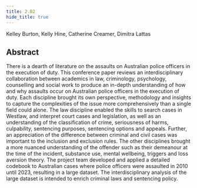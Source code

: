```yaml
---
title: 2.B2
hide_title: true
---
```


<AbstractHeader sKey='id2_B2'>
Kelley Burton, Kelly Hine, Catherine Creamer, Dimitra Lattas
</AbstractHeader>

## Abstract
There is a dearth of literature on the assaults on Australian police officers in the execution of
duty. This conference paper reviews an interdisciplinary collaboration between academics in
law, criminology, psychology, counselling and social work to produce an in-depth understanding
of how and why assaults occur on Australian police officers in the execution of duty. Each
discipline brought its own perspective, methodology and insights to capture the complexities of
the issue more comprehensively than a single field could alone. The law discipline enabled the
skills to search cases in Westlaw, and interpret court cases and legislation, as well as an
understanding of the classification of crime, seriousness of harms, culpability, sentencing
purposes, sentencing options and appeals. Further, an appreciation of the difference between
criminal and civil cases was important to the inclusion and exclusion rules. The other disciplines
brought a more nuanced understanding of the offender such as their demeanour at the time of the
incident, substance use, mental wellbeing, triggers and loss aversion theory. The project team
developed and applied a detailed codebook to Australian cases where police officers were
assaulted in 2010 until 2023, resulting in a large dataset. The interdisciplinary analysis of the
large dataset is intended to enrich criminal laws and sentencing policy.